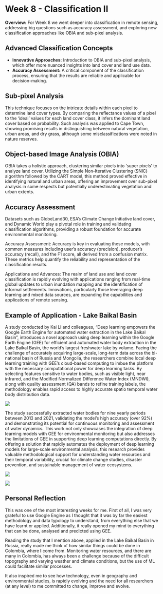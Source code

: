 
# Week 8 - Classification II

**Overview:** For Week 8 we went deeper into classification in remote sensing, addressing big questions such as accuracy assessment, and exploring new classification approaches like OBIA and sub-pixel analysis. 

## Advanced Classification Concepts

- **Innovative Approaches:** Introduction to OBIA and sub-pixel analysis, which offer more nuanced insights into land cover and land use data.
- **Accuracy Assessment:** A critical component of the classification process, ensuring that the results are reliable and applicable for decision-making.

## Sub-pixel Analysis

This technique focuses on the intricate details within each pixel to determine land cover types. By comparing the reflectance values of a pixel to the 'ideal' values for each land cover class, it infers the dominant land cover based on probability. Such analysis was applied to Cape Town, showing promising results in distinguishing between natural vegetation, urban areas, and dry grass, although some misclassifications were noted in nature reserves.

## Object-based Image Analysis (OBIA)

OBIA takes a holistic approach, clustering similar pixels into 'super pixels' to analyze land cover. Utilizing the Simple Non-Iterative Clustering (SNIC) algorithm followed by the CART model, this method proved effective in identifying natural and urban areas, offering an improvement over sub-pixel analysis in some respects but potentially underestimating vegetation and urban extents.

## Accuracy Assessment

Datasets such as GlobeLand30, ESA's Climate Change Initiative land cover, and Dynamic World play a pivotal role in training and validating classification algorithms, providing a robust foundation for accurate environmental monitoring.

Accuracy Assessment: Accuracy is key in evaluating these models, with common measures including user's accuracy (precision), producer's accuracy (recall), and the F1 score, all derived from a confusion matrix. These metrics help quantify the reliability and representation of the classification results.

Applications and Advances: The realm of land use and land cover classification is rapidly evolving with applications ranging from real-time global updates to urban inundation mapping and the identification of informal settlements. Innovations, particularly those leveraging deep learning and mixed data sources, are expanding the capabilities and applications of remote sensing.

## Example of Application - Lake Baikal Basin

A study conducted by Kai Li and colleagues, "Deep learning empowers the Google Earth Engine for automated water extraction in the Lake Baikal Basin", introduces a novel approach using deep learning within the Google Earth Engine (GEE) for efficient and automated water body extraction in the Lake Baikal Basin, the world's largest freshwater lake by volume. Facing the challenge of accurately acquiring large-scale, long-term data across the bi-national basin of Russia and Mongolia, the researchers combine local deep learning training with GEE's cloud-based computing to imbue the platform with the necessary computational power for deep learning tasks. By selecting features sensitive to water bodies, such as visible light, near infrared, and the Modified Normalized Difference Water Index (MNDWI), along with quality assessment (QA) bands to refine training labels, the methodology enables rapid access to highly accurate spatio temporal water body distribution data.

![](example mlgee.jpg) 

The study successfully extracted water bodies for nine yearly periods between 2013 and 2021, validating the model's high accuracy (over 92%) and demonstrating its potential for continuous monitoring and assessment of water dynamics. This work not only showcases the integration of deep learning models with GEE for environmental monitoring but also addresses the limitations of GEE in supporting deep learning computations directly. By offering a solution that rapidly automates the deployment of deep learning models for large-scale environmental analysis, this research provides valuable methodological support for understanding water resources and their temporal variability, crucial for climate change studies, disaster prevention, and sustainable management of water ecosystems.

![](mlgee mosaic.jpg) 

![](mlgee enhancement.jpg) 

## Personal Reflection

This was one of the most interesting weeks for me. First of all, I was very grateful to use Google Engine as I thought that it was by far the easiest methodology and data typology to understand, from everything else that we have learnt or applied. Additionally, it really opened my mind to everything that can be done, analysed and predicted using GEE.

Reading the study that I mention above, applied in the Lake Baikal Basin in Russia, really made me think of how similar things could be done in Colombia, where I come from. Monitoring water resources, and there are many in Colombia, has always been a challenge because of the difficult topography and varying weather and climate conditions, but the use of ML could facilitate similar processes. 

It also inspired me to see how technology, even in geography and environmental studies, is rapidly evolving and the need for all researchers (at any level) to me committed to change, improve and evolve.


